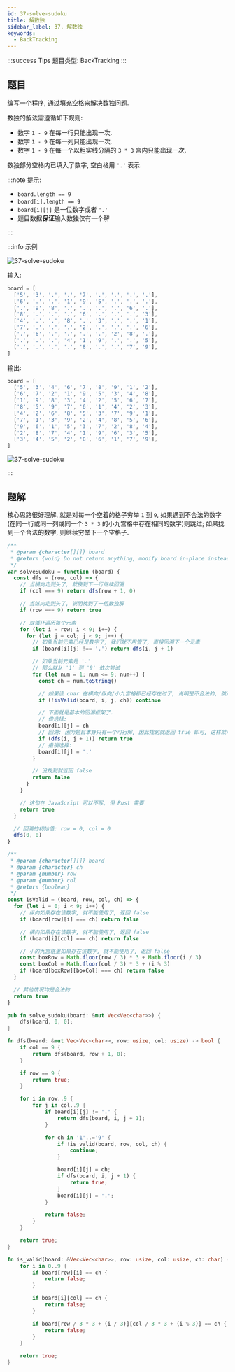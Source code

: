 ```yaml
---
id: 37-solve-sudoku
title: 解数独
sidebar_label: 37. 解数独
keywords:
  - BackTracking
---
```


:::success Tips
题目类型: BackTracking
:::

## 题目

编写一个程序, 通过填充空格来解决数独问题.

数独的解法需遵循如下规则:

- 数字 `1 - 9` 在每一行只能出现一次.
- 数字 `1 - 9` 在每一列只能出现一次.
- 数字 `1 - 9` 在每一个以粗实线分隔的 `3 * 3` 宫内只能出现一次.

数独部分空格内已填入了数字, 空白格用 `'.'` 表示.

:::note 提示:

- `board.length == 9`
- `board[i].length == 9`
- `board[i][j]` 是一位数字或者 `'.'`
- 题目数据**保证**输入数独仅有一个解

:::

:::info 示例

![37-solve-sudoku](../../static/img/37-solve-sudoku-1.png)

输入:

```ts
board = [
  ['5', '3', '.', '.', '7', '.', '.', '.', '.'],
  ['6', '.', '.', '1', '9', '5', '.', '.', '.'],
  ['.', '9', '8', '.', '.', '.', '.', '6', '.'],
  ['8', '.', '.', '.', '6', '.', '.', '.', '3'],
  ['4', '.', '.', '8', '.', '3', '.', '.', '1'],
  ['7', '.', '.', '.', '2', '.', '.', '.', '6'],
  ['.', '6', '.', '.', '.', '.', '2', '8', '.'],
  ['.', '.', '.', '4', '1', '9', '.', '.', '5'],
  ['.', '.', '.', '.', '8', '.', '.', '7', '9'],
]
```

输出:

```ts
board = [
  ['5', '3', '4', '6', '7', '8', '9', '1', '2'],
  ['6', '7', '2', '1', '9', '5', '3', '4', '8'],
  ['1', '9', '8', '3', '4', '2', '5', '6', '7'],
  ['8', '5', '9', '7', '6', '1', '4', '2', '3'],
  ['4', '2', '6', '8', '5', '3', '7', '9', '1'],
  ['7', '1', '3', '9', '2', '4', '8', '5', '6'],
  ['9', '6', '1', '5', '3', '7', '2', '8', '4'],
  ['2', '8', '7', '4', '1', '9', '6', '3', '5'],
  ['3', '4', '5', '2', '8', '6', '1', '7', '9'],
]
```

![37-solve-sudoku](../../static/img/37-solve-sudoku-2.png)

:::

## 题解

核心思路很好理解, 就是对每一个空着的格子穷举 `1` 到 `9`, 如果遇到不合法的数字(在同一行或同一列或同一个 `3 * 3` 的小九宫格中存在相同的数字)则跳过; 如果找到一个合法的数字, 则继续穷举下一个空格子.


<Tabs>
  <TabItem value="JavaScript" label="JavaScript" default>

```ts
/**
 * @param {character[][]} board
 * @return {void} Do not return anything, modify board in-place instead.
 */
var solveSudoku = function (board) {
  const dfs = (row, col) => {
    // 当横向走到头了, 就换到下一行继续回溯
    if (col === 9) return dfs(row + 1, 0)

    // 当纵向走到头了, 说明找到了一组数独解
    if (row === 9) return true

    // 双循环遍历每个元素
    for (let i = row; i < 9; i++) {
      for (let j = col; j < 9; j++) {
        // 如果当前元素已经是数字了, 我们就不用管了, 直接回溯下一个元素
        if (board[i][j] !== '.') return dfs(i, j + 1)

        // 如果当前元素是 '.'
        // 那么就从 '1' 到 '9' 依次尝试
        for (let num = 1; num <= 9; num++) {
          const ch = num.toString()

          // 如果该 char 在横向/纵向/小九宫格都已经存在过了, 说明是不合法的, 跳过即可
          if (!isValid(board, i, j, ch)) continue

          // 下面就是基本的回溯框架了.
          // 做选择:
          board[i][j] = ch
          // 回溯: 因为题目本身只有一个可行解, 因此找到就返回 true 即可, 这样就可以阻止后续的递归
          if (dfs(i, j + 1)) return true
          // 撤销选择:
          board[i][j] = '.'
        }

        // 没找到就返回 false
        return false
      }
    }

    // 这句在 JavaScript 可以不写, 但 Rust 需要
    return true
  }

  // 回溯的初始值: row = 0, col = 0
  dfs(0, 0)
}

/**
 * @param {character[][]} board
 * @param {character} ch
 * @param {number} row
 * @param {number} col
 * @return {boolean}
 */
const isValid = (board, row, col, ch) => {
  for (let i = 0; i < 9; i++) {
    // 纵向如果存在该数字, 就不能使用了, 返回 false
    if (board[row][i] === ch) return false

    // 横向如果存在该数字, 就不能使用了, 返回 false
    if (board[i][col] === ch) return false

    // 小的九宫格里如果存在该数字, 就不能使用了, 返回 false
    const boxRow = Math.floor(row / 3) * 3 + Math.floor(i / 3)
    const boxCol = Math.floor(col / 3) * 3 + (i % 3)
    if (board[boxRow][boxCol] === ch) return false
  }

  // 其他情况均是合法的
  return true
}
```

</TabItem>
<TabItem value="Rust" label="Rust">

```rust
pub fn solve_sudoku(board: &mut Vec<Vec<char>>) {
    dfs(board, 0, 0);
}

fn dfs(board: &mut Vec<Vec<char>>, row: usize, col: usize) -> bool {
    if col == 9 {
        return dfs(board, row + 1, 0);
    }

    if row == 9 {
        return true;
    }

    for i in row..9 {
        for j in col..9 {
            if board[i][j] != '.' {
                return dfs(board, i, j + 1);
            }

            for ch in '1'..='9' {
                if !is_valid(board, row, col, ch) {
                    continue;
                }

                board[i][j] = ch;
                if dfs(board, i, j + 1) {
                    return true;
                }
                board[i][j] = '.';
            }

            return false;
        }
    }

    return true;
}

fn is_valid(board: &Vec<Vec<char>>, row: usize, col: usize, ch: char) -> bool {
    for i in 0..9 {
        if board[row][i] == ch {
            return false;
        }

        if board[i][col] == ch {
            return false;
        }

        if board[row / 3 * 3 + (i / 3)][col / 3 * 3 + (i % 3)] == ch {
            return false;
        }
    }

    return true;
}
```

</TabItem>
</Tabs>
